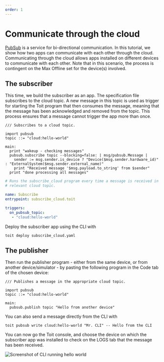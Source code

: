 ```yaml
---
order: 1
---
```



# Communicate through the cloud

[PubSub](../../apis/pubsub) is a service for bi-directional communication. In this tutorial, we show how two apps can communicate with each other through the cloud. Communicating through the cloud allows apps installed on different devices to communicate with each other. Note that in this scenario, the process is contingent on the Max Offline set for the device(s) involved.

## The subscriber

This time, we build the subscriber as an app. The specification file subscribes
to the cloud topic. A new message in this topic is used as trigger for starting
the Toit program that then consumes the message, meaning that the message has
been acknowledged and removed from the topic. This process ensures that a
message cannot trigger the app more than once.

```
/// Subscribes to a cloud topic.

import pubsub
topic ::= "cloud:hello-world"

main:
  print "wakeup - checking messages"
  pubsub.subscribe topic --blocking=false: | msg/pubsub.Message |
    sender := msg.sender.is_device ? "Device($msg.sender.hardware_id)" : "ExternalSystem($msg.sender.external_name)"
    print "Received message '$msg.payload.to_string' from $sender"
  print "done processing all messages"
```

```yaml
# Runs the subscribe_cloud program every time a message is received in the
# relevant cloud topic.

name: Subscribe
entrypoint: subscribe_cloud.toit

triggers:
  on_pubsub_topic:
   - "cloud:hello-world"
```

Deploy the subscriber app using the CLI with

```shell
toit deploy subscribe_cloud.yaml
```

## The publisher

Then run the publisher program - either from the same device, or from another
device/simulator - by pasting the following program in the Code tab of the
chosen device:

```
/// Publishes a message in the appropriate cloud topic.

import pubsub
topic ::= "cloud:hello-world"

main:
  pubsub.publish topic "Hello from another device"
```

You can also send a message directly from the CLI with

```shell
toit pubsub write cloud:hello-world "Mr. CLI" -- Hello from the CLI
```

You can now go the Toit console, and choose the device on which the subscriber
app was installed to check on the LOGS tab that the message has been received.

<img src={HelloFromCli} alt="Screenshot of CLI running hello world" />
